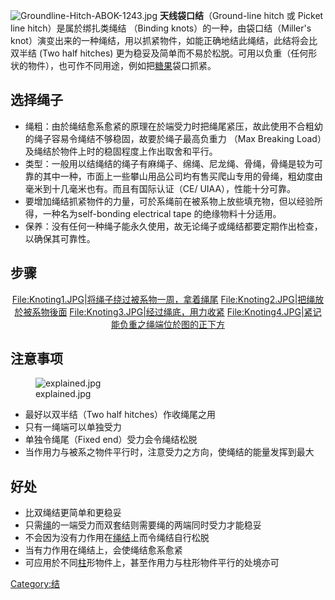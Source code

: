 [[File:Groundline-Hitch-ABOK-1243.jpg|thumb]] 
'''天线袋口结'''（Ground-line hitch 或 Picket line hitch）是属於绑扎类绳结 （Binding knots）的一种，由袋口结（Miller's knot）演变出来的一种绳结，用以抓紧物件，如能正确地结此绳结，此结将会比双半结 (Two half hitches) 更为稳妥及简单而不易於松脱。可用以负重（任何形状的物件），也可作不同用途，例如把[[糖果|糖果]]袋口抓紧。

==选择绳子==
*绳粗：由於绳结愈系愈紧的原理在於端受力时把绳尾紧压，故此使用不合粗幼的绳子容易令绳结不够稳固，故要於绳子最高负重力 （Max Breaking Load）及绳结於物件上时的稳固程度上作出取舍和平行。
*类型：一般用以结绳结的绳子有麻绳子、绵绳、尼龙绳、骨绳，骨绳是较为可靠的其中一种，市面上一些攀山用品公司圴有售买爬山专用的骨绳，粗幼度由毫米到十几毫米也有。而且有国际认证（CE/ UIAA），性能十分可靠。
*要增加绳结抓紧物件的力量，可於系绳前在被系物上放些填充物，但以经验所得，一种名为self-bonding electrical tape 的绝缘物料十分适用。
*保养：没有任何一种绳子能永久使用，故无论绳子或绳结都要定期作出检查，以确保其可靠性。

==步骤== 
<div align="center">
<gallery>
File:Knoting1.JPG|将绳子绕过被系物一周，拿着绳尾
File:Knoting2.JPG|把绳放於被系物後面
File:Knoting3.JPG|经过绳底，用力收紧
File:Knoting4.JPG|紧记能负重之绳端位於图的正下方
</gallery>
</div>

==注意事项==
[[File:explained.jpg|thumb]]
*最好以双半结（Two half hitches）作收绳尾之用
*只有一绳端可以单独受力
*单独令绳尾（Fixed end）受力会令绳结松脱
*当作用力与被系之物件平行时，注意受力之方向，使绳结的能量发挥到最大

==好处==
*比双绳结更简单和更稳妥
*只需[[绳|绳]]的一端受力而双套结则需要绳的两端同时受力才能稳妥
*不会因为没有力作用在[[绳结|绳结]]上而令绳结自行松脱
*当有力作用在绳结上，会使绳结愈系愈紧
*可应用於不同[[柱|柱]]形物件上，甚至作用力与柱形物件平行的处境亦可

[[Category:结|Category:结]]